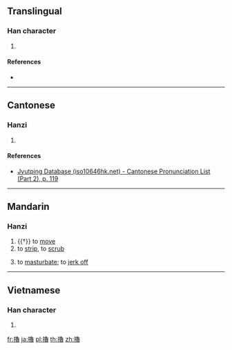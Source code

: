 {{character info/new}}
{{also|撸}}
==Translingual==

===Han character===
{{Han char|rn=64|rad=手|as=15|sn=18|four=57063|canj=QNWA|ids=⿰扌魯}}

# {{defn|Han|sort=手15}}

====References====
* {{Han ref|kx=0461.210|dkj=12913|dj=0810.280|hdz=31981.100|uh=64FC|ud=25852|bh=EFD7|bd=61399}}

----

==Cantonese==

===Hanzi===
{{yue-hanzi|jyut=[[lou5]]|y=lou5}}

# {{defn|lang=yue|sort=手15}}

====References====
* [http://www.iso10646hk.net/jp/document/download.jsp Jyutping Database (iso10646hk.net) - Cantonese Pronunciation List (Part 2), p. 119]

----

==Mandarin==

===Hanzi===
{{cmn-hanzi|sim=撸|pin=[[lǔ]] ([[lu3]]), [[lū]] ([[lu1]]), [[lì]] ([[li4]]), [[luò]] ([[luo4]])|wg=lu<sup>3</sup>, li<sup>4</sup>, lo<sup>4</sup>}}

# {{†}} to [[move]]
# to [[strip]], to [[scrub]]
#: {{zh-usex|擼 起 袖子|to roll up one's sleeve}}
# {{lb|zh|neologism|the same as {{l|zh|擼管}}}} to [[masturbate]]; to [[jerk off]]
#: {{zh-usex|擼 一 發|to have a [[hand job]]}}

----

==Vietnamese==

===Han character===
{{vi-readings|rs=手15|hanviet=trỏ}}

# {{defn|lang=vi|sort=手15}}

[[fr:擼]]
[[ja:擼]]
[[pl:擼]]
[[th:擼]]
[[zh:擼]]
